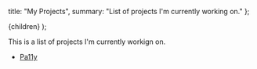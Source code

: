 
  title: "My Projects",
  summary: "List of projects I'm currently working on."
};

  <Page path={url.pathname} meta={meta}>
    {children}
  </Page>
);

This is a list of projects I'm currently workign on.

- [Pa11y](https://pa11y.now.sh)
